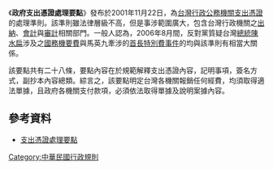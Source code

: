 {{legal}}
{{中華民國法律信息框
|名稱 = 政府支出憑證處理要點 
|英文名稱 = 
|略稱 = 
|施行日期 = 2002年1月2日
|修正次數 = 5
|最新修正日期 = 2016年9月10日
|廢止日期 = 
|類別 = 行政規則
|法規資料庫代碼 = 
|公佈日期 = 2001年11月22日
|公佈總統 = [[陳水扁|陳水扁]]
|廢止提案日期 = 
|廢止提案方 = 
|廢止公佈日期 = 
|廢止公佈總統 = 
|廢止者 = 
|相關法規 = 
|相關訴訟案 = 
|備註 = 
}}
《'''政府支出憑證處理要點'''》發布於2001年11月22日，為[[台灣|台灣]][[行政|行政]][[公務機關|公務機關]][[支出憑證|支出憑證]]的處理準則。該準則雖法律層級不高，但是事涉範圍廣大，包含台灣行政機關之[[出納|出納]]、[[會計|會計]]與[[審計|審計]]相關部門。一般人認為，2006年8月間，反對黨質疑台灣[[總統|總統]][[陳水扁|陳水扁]]涉及之[[國務機要費|國務機要費]]與馬英九牽涉的[[首長特別費事件|首長特別費事件]]的均與該準則有相當大關係。

該要點共有二十八條，要點內容在於規範解釋支出憑證內容，記明事項，簽名方式，副抄本內容總類。綜言之，該要點明定台灣各機關報銷任何經費，均須取得適法單據，且政府各機關支付款項，必須依法取得單據及說明案據內容。

==參考資料==
*[http://www.iucc.ntust.edu.tw/law/2-4.doc 支出憑證處理要點]{{dead link|date=2018年3月 |bot=InternetArchiveBot |fix-attempted=yes }}

[[Category:中華民國行政規則|Category:中華民國行政規則]]